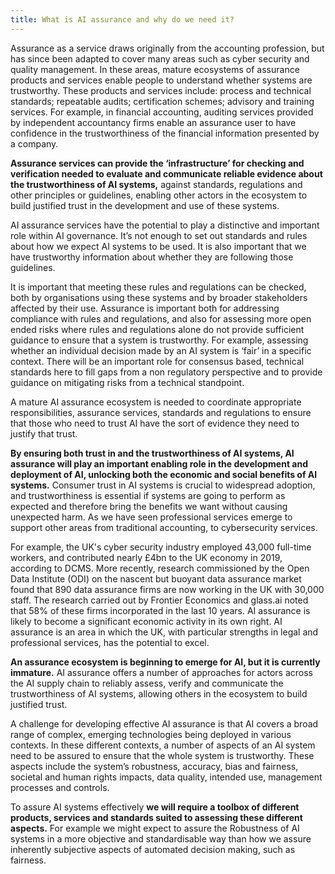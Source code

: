 ```yaml
---
title: What is AI assurance and why do we need it?
---
```



<CookieBanner />

Assurance as a service draws originally from the accounting profession, but has since been adapted to cover many areas such as cyber security and quality management. In these areas, mature ecosystems of assurance products and services enable people to understand whether systems are trustworthy. These products and services include: process and technical standards; repeatable audits; certification schemes; advisory and training services. For example, in financial accounting, auditing services provided by independent accountancy firms enable an assurance user to have confidence in the trustworthiness of the financial information presented by a company.

**Assurance services can provide the ‘infrastructure’ for checking and verification needed to evaluate and communicate reliable evidence about the trustworthiness of AI systems,** against standards, regulations and other principles or guidelines, enabling other actors in the ecosystem to build justified trust in the development and use of these systems.

AI assurance services have the potential to play a distinctive and important role within AI governance. It’s not enough to set out standards and rules about how we expect AI systems to be used. It is also important that we have trustworthy information about whether they are following those guidelines.

It is important that meeting these rules and regulations can be checked, both by organisations using these systems and by broader stakeholders affected by their use. Assurance is important both for addressing compliance with rules and regulations, and also for assessing more open ended risks where rules and regulations alone do not provide sufficient guidance to ensure that a system is trustworthy. For example, assessing whether an individual decision made by an AI system is ‘fair’ in a specific context. There will be an important role for consensus based, technical standards here to fill gaps from a non regulatory perspective and to provide guidance on mitigating risks from a technical standpoint.

A mature AI assurance ecosystem is needed to coordinate appropriate responsibilities, assurance services, standards and regulations to ensure that those who need to trust AI have the sort of evidence they need to justify that trust.

**By ensuring both trust in and the trustworthiness of AI systems, AI assurance will play an important enabling role in the development and deployment of AI, unlocking both the economic and social benefits of AI systems.** Consumer trust in AI systems is crucial to widespread adoption, and trustworthiness is essential if systems are going to perform as expected and therefore bring the benefits we want without causing unexpected harm. As we have seen professional services emerge to support other areas from traditional accounting, to cybersecurity services.

For example, the UK's cyber security industry employed 43,000 full-time workers, and contributed <OutboundLink href="https://theodi.org/article/new-research-for-odi-reveals-a-nascent-but-buoyant-market-of-firms-and-services-focused-on-trust-in-data/">nearly £4bn</OutboundLink> to the UK economy in 2019, according to DCMS. More recently, research commissioned by the Open Data Institute (ODI) on the nascent but buoyant data assurance market found that <OutboundLink href="https://theodi.org/article/new-research-for-odi-reveals-a-nascent-but-buoyant-market-of-firms-and-services-focused-on-trust-in-data/">890 data assurance</OutboundLink> firms are now working in the UK with 30,000 staff. The research carried out by Frontier Economics and glass.ai noted that 58% of these firms incorporated in the last 10 years. AI assurance is likely to become a significant economic activity in its own right. AI assurance is an area in which the UK, with particular strengths in legal and professional services, has the potential to excel.

**An assurance ecosystem is beginning to emerge for AI, but it is currently immature.** AI assurance offers a number of approaches for actors across the AI supply chain to reliably assess, verify and communicate the trustworthiness of AI systems, allowing others in the ecosystem to build justified trust.

A challenge for developing effective AI assurance is that AI covers a broad range of complex, emerging technologies being deployed in various contexts. In these different contexts, a number of aspects of an AI system need to be assured to ensure that the whole system is trustworthy. These aspects include the system’s robustness, accuracy, bias and fairness, societal and human rights impacts, data quality, intended use, management processes and controls.

To assure AI systems effectively **we will require a toolbox of different products, services and standards suited to assessing these different aspects.** For example we might expect to assure the Robustness of AI systems in a more objective and standardisable way than how we assure inherently subjective aspects of automated decision making, such as fairness.

<License />
